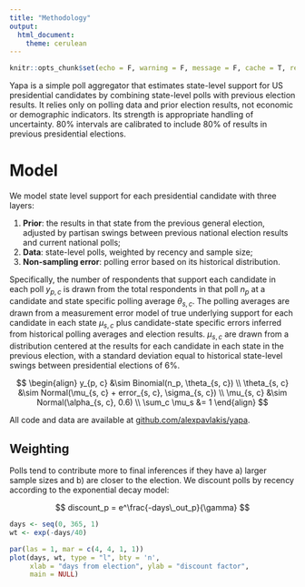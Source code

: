 ```yaml
---
title: "Methodology"
output: 
  html_document:
    theme: cerulean
---
```


```r
knitr::opts_chunk$set(echo = F, warning = F, message = F, cache = T, resuts = F, fig.align = 'center')
```


Yapa is a simple poll aggregator that estimates state-level support for US presidential candidates by combining state-level polls with previous election results.  It relies only on polling data and prior election results, not economic or demographic indicators.  Its strength is appropriate handling of uncertainty.  80% intervals are calibrated to include 80% of results in previous presidential elections.

# Model

We model state level support for each presidential candidate with three layers:

1) **Prior**: the results in that state from the previous general election, adjusted by partisan swings between previous national election results and current national polls;
2) **Data**: state-level polls, weighted by recency and sample size;
3) **Non-sampling error**: polling error based on its historical distribution.

Specifically, the number of respondents that support each candidate in each poll $y_{p, c}$ is drawn from the total respondents in that poll $n_p$ at a candidate and state specific polling average $\theta_{s, c}$.  The polling averages are drawn from a measurement error model of true underlying support for each candidate in each state $\mu_{s, c}$ plus candidate-state specific errors inferred from historical polling averages and election results. $\mu_{s, c}$ are drawn from a distribution centered at the results for each candidate in each state in the previous election, with a standard deviation equal to historical state-level swings between presidential elections of 6%.

$$
\begin{align}
y_{p, c} &\sim Binomial(n_p, \theta_{s, c}) \\
\theta_{s, c} &\sim Normal(\mu_{s, c} + error_{s, c}, \sigma_{s, c}) \\
\mu_{s, c} &\sim Normal(\alpha_{s, c}, 0.6) \\
\sum_c \mu_s &= 1 
\end{align}
$$

All code and data are available at [github.com/alexpavlakis/yapa](https://github.com/alexpavlakis/yapa).

## Weighting 

Polls tend to contribute more to final inferences if they have a) larger sample sizes and b) are closer to the election. We discount polls by recency according to the exponential decay model:

$$
discount_p = e^\frac{-days\_out_p}{\gamma}
$$

```r
days <- seq(0, 365, 1)
wt <- exp(-days/40)

par(las = 1, mar = c(4, 4, 1, 1))
plot(days, wt, type = "l", bty = 'n', 
     xlab = "days from election", ylab = "discount factor",
     main = NULL)
```
